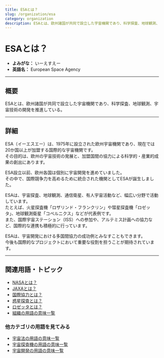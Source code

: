 ```yaml
---
title: ESAとは？
slug: /organization/esa
category: organization
description: ESAとは、欧州諸国が共同で設立した宇宙機関であり、科学探査、地球観測、宇宙技術の開発を推進している。
---
```



<Head>
  <script type="application/ld+json">
    {`{
      "@context": "https://schema.org",
      "@type": "DefinedTerm",
      "name": "ESAとは？",
      "inDefinedTermSet": "https://www.space-portal.org",
      "termCode": "organization/esa",
      "description": "ESAとは、欧州諸国が共同で設立した宇宙機関であり、科学探査、地球観測、宇宙技術の開発を推進している。",
      "url": "https://www.space-portal.org/docs/organization/esa"
    }`}
  </script>
</Head>

# ESAとは？

- **よみがな：** いーえすえー  
- **英語名：** European Space Agency  

---

## 概要

ESAとは、欧州諸国が共同で設立した宇宙機関であり、科学探査、地球観測、宇宙技術の開発を推進している。

---

## 詳細

ESA（イーエスエー）は、1975年に設立された欧州宇宙機関であり、現在では20か国以上が加盟する国際的な宇宙機関です。  
その目的は、欧州の宇宙技術の発展と、加盟国間の協力による科学的・産業的成果の創出にあります。  

ESA設立以前、欧州各国は個別に宇宙開発を進めていました。  
その中で、国際競争力を高めるために統合された機関としてESAが誕生しました。  

ESAは、宇宙探査、地球観測、通信衛星、有人宇宙活動など、幅広い分野で活動しています。  
たとえば、火星探査機「ロザリンド・フランクリン」や彗星探査機「ロゼッタ」、地球観測衛星「コペルニクス」などが代表例です。  
また、国際宇宙ステーション（ISS）への参加や、アルテミス計画への協力など、国際的な連携も積極的に行っています。  

ESAは、宇宙開発における多国間協力の成功例とみなすこともできます。  
今後も国際的なプロジェクトにおいて重要な役割を担うことが期待されています。

---

## 関連用語・トピック

- [NASAとは？](/docs/organization/nasa)
- [JAXAとは？](/docs/organization/nasa)
- [国際協力とは？](/docs/policy/international-cooperation)
- [惑星探査とは？](/docs/explorer/type/planetary-explorer)
- [ロゼッタとは？](/docs/explorer/mission/rosetta)
- [組織の用語の意味一覧](/docs/category/organization)

### 他カテゴリの用語を見てみる
- [宇宙法の用語の意味一覧](/docs/category/policy)
- [宇宙探査機の用語の意味一覧](/docs/category/explorer)
- [宇宙開発の用語の意味一覧](/docs/category/glossary)
